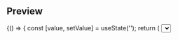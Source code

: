 
<Meta title="Forms|Select" component={Select} />

## Preview

<Preview>
  <Story name="Select Story">
    {() => {
      const [value, setValue] = useState('');
      return (
        <Select
          isActive={boolean('Is Active?', false)}
          label={text('Label', 'Nacionalidad')}
          id={text('ID', 'nacionalidad')}
          placeholder={text('placeholder', 'Correo electrónico')}
          options={[
            {
              value: '1',
              label: 'Option 1',
            },
            {
              value: '2',
              label: 'Option 2',
            },
            {
              value: '3',
              label: 'Option 3',
            },
          ]}
          onChange={e => setValue(e.target.value)}
          value={value}
          isDisabled={boolean('Is disabled?', false)}
        />
      );
    }}
  </Story>
</Preview>

## Props

<Props of={Select} />
